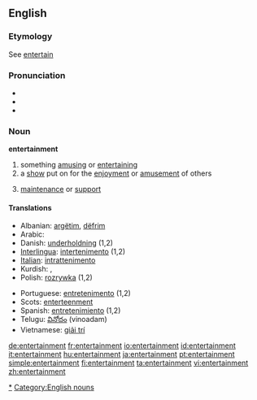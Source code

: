 ==English==

===Etymology===
See [[entertain]]

===Pronunciation===
*{{IPA|/ɛntɝˈteɪnəmt/}}
*{{audio|en-us-entertainment.ogg|Audio (US)}}
*{{audio|en-us-entertainment1.ogg|Audio (US)}}

===Noun===
'''entertainment'''

# something [[amusing]] or [[entertaining]]
# a [[show]] put on for the [[enjoyment]] or [[amusement]] of others
# {{obsolete}} [[maintenance]] or [[support]]

====Translations====
{{top}}
*Albanian: [[argëtim]], [[dëfrim]]
*Arabic: {{ARchar|[[لهو]]}}
*Danish: [[underholdning]] (1,2)
*[[Interlingua]]: [[intertenimento]] (1,2)
*[[italian|Italian]]: [[intrattenimento]] {{m}}
*Kurdish: {{KUchar|[[ئاهه‌نگ]]}}, {{KUchar|[[رابواردن]]}}
*Polish: [[rozrywka]] {{m}} (1,2)
{{mid}}
*Portuguese: [[entretenimento]] {{m}} (1,2)
*Scots: [[enterteenment]]
*Spanish: [[entretenimiento]] {{m}} (1,2)
*Telugu: [[వినోదం]] (vinoadam)
*Vietnamese: [[giải trí]]
{{bottom}}

[[Category:Entertainment|*]]
[[Category:English nouns]]

[[de:entertainment]]
[[fr:entertainment]]
[[io:entertainment]]
[[id:entertainment]]
[[it:entertainment]]
[[hu:entertainment]]
[[ja:entertainment]]
[[pt:entertainment]]
[[simple:entertainment]]
[[fi:entertainment]]
[[ta:entertainment]]
[[vi:entertainment]]
[[zh:entertainment]]